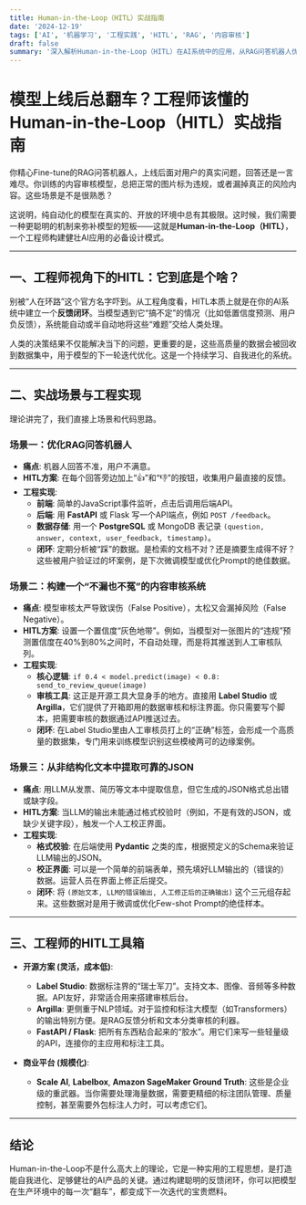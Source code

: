 ```yaml
---
title: Human-in-the-Loop（HITL）实战指南
date: '2024-12-19'
tags: ['AI', '机器学习', '工程实践', 'HITL', 'RAG', '内容审核']
draft: false
summary: '深入解析Human-in-the-Loop（HITL）在AI系统中的应用，从RAG问答机器人优化到内容审核系统构建，提供完整的工程实现方案和开源工具推荐。'
---
```



# 模型上线后总翻车？工程师该懂的Human-in-the-Loop（HITL）实战指南

你精心Fine-tune的RAG问答机器人，上线后面对用户的真实问题，回答还是一言难尽。你训练的内容审核模型，总把正常的图片标为违规，或者漏掉真正的风险内容。这些场景是不是很熟悉？

这说明，纯自动化的模型在真实的、开放的环境中总有其极限。这时候，我们需要一种更聪明的机制来弥补模型的短板——这就是**Human-in-the-Loop（HITL）**，一个工程师构建健壮AI应用的必备设计模式。

---

## 一、工程师视角下的HITL：它到底是个啥？

别被“人在环路”这个官方名字吓到。从工程角度看，HITL本质上就是在你的AI系统中建立一个**反馈闭环**。当模型遇到它“搞不定”的情况（比如低置信度预测、用户负反馈），系统能自动或半自动地将这些“难题”交给人类处理。

人类的决策结果不仅能解决当下的问题，更重要的是，这些高质量的数据会被回收到数据集中，用于模型的下一轮迭代优化。这是一个持续学习、自我进化的系统。

---

## 二、实战场景与工程实现

理论讲完了，我们直接上场景和代码思路。

### 场景一：优化RAG问答机器人

*   **痛点**: 机器人回答不准，用户不满意。
*   **HITL方案**: 在每个回答旁边加上“👍”和“👎”的按钮，收集用户最直接的反馈。
*   **工程实现**:
    *   **前端**: 简单的JavaScript事件监听，点击后调用后端API。
    *   **后端**: 用 **FastAPI** 或 Flask 写一个API端点，例如 `POST /feedback`。
    *   **数据存储**: 用一个 **PostgreSQL** 或 MongoDB 表记录 `(question, answer, context, user_feedback, timestamp)`。
    *   **闭环**: 定期分析被“踩”的数据。是检索的文档不对？还是摘要生成得不好？这些被用户验证过的坏案例，是下次微调模型或优化Prompt的绝佳数据。

### 场景二：构建一个“不漏也不冤”的内容审核系统

*   **痛点**: 模型审核太严导致误伤（False Positive），太松又会漏掉风险（False Negative）。
*   **HITL方案**: 设置一个置信度“灰色地带”。例如，当模型对一张图片的“违规”预测置信度在40%到80%之间时，不自动处理，而是将其推送到人工审核队列。
*   **工程实现**:
    *   **核心逻辑**: `if 0.4 < model.predict(image) < 0.8: send_to_review_queue(image)`
    *   **审核工具**: 这正是开源工具大显身手的地方。直接用 **Label Studio** 或 **Argilla**，它们提供了开箱即用的数据审核和标注界面。你只需要写个脚本，把需要审核的数据通过API推送过去。
    *   **闭环**: 在Label Studio里由人工审核员打上的“正确”标签，会形成一个高质量的数据集，专门用来训练模型识别这些模棱两可的边缘案例。

### 场景三：从非结构化文本中提取可靠的JSON

*   **痛点**: 用LLM从发票、简历等文本中提取信息，但它生成的JSON格式总出错或缺字段。
*   **HITL方案**: 当LLM的输出未能通过格式校验时（例如，不是有效的JSON，或缺少关键字段），触发一个人工校正界面。
*   **工程实现**:
    *   **格式校验**: 在后端使用 **Pydantic** 之类的库，根据预定义的Schema来验证LLM输出的JSON。
    *   **校正界面**: 可以是一个简单的前端表单，预先填好LLM输出的（错误的）数据。运营人员在界面上修正后提交。
    *   **闭环**: 将 `(原始文本, LLM的错误输出, 人工修正后的正确输出)` 这个三元组存起来。这些数据对是用于微调或优化Few-shot Prompt的绝佳样本。

---

## 三、工程师的HITL工具箱

*   **开源方案 (灵活，成本低)**:
    *   **Label Studio**: 数据标注界的“瑞士军刀”。支持文本、图像、音频等多种数据。API友好，非常适合用来搭建审核后台。
    *   **Argilla**: 更侧重于NLP领域。对于监控和标注大模型（如Transformers）的输出特别方便。是RAG反馈分析和文本分类审核的利器。
    *   **FastAPI / Flask**: 把所有东西粘合起来的“胶水”。用它们来写一些轻量级的API，连接你的主应用和标注工具。

*   **商业平台 (规模化)**:
    *   **Scale AI**, **Labelbox**, **Amazon SageMaker Ground Truth**: 这些是企业级的重武器。当你需要处理海量数据，需要更精细的标注团队管理、质量控制，甚至需要外包标注人力时，可以考虑它们。

---

## 结论

Human-in-the-Loop不是什么高大上的理论，它是一种实用的工程思想，是打造能自我进化、足够健壮的AI产品的关键。通过构建聪明的反馈闭环，你可以把模型在生产环境中的每一次“翻车”，都变成下一次迭代的宝贵燃料。